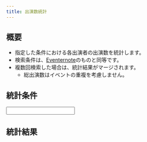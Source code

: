 ```yaml
---
title: 出演数統計
---
```



## 概要

- 指定した条件における各出演者の出演数を統計します。
- 検索条件は、[Eventernote](https://www.eventernote.com/events)のものと同等です。
- 複数回検索した場合は、統計結果がマージされます。
  - 総出演数はイベントの重複を考慮しません。

## 統計条件

<div class="not-content">
  <Input client:load />
</div>

## 統計結果

<div class="not-content">
  <Output client:load />
</div>
